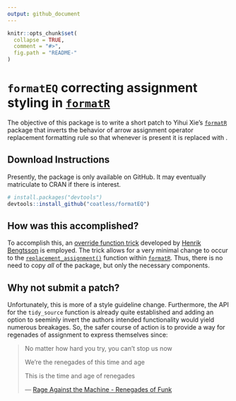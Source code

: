 ```yaml
---
output: github_document
---
```


```r
knitr::opts_chunk$set(
  collapse = TRUE,
  comment = "#>",
  fig.path = "README-"
)
```

# `formatEQ`  correcting assignment styling in [`formatR`](https://cran.r-project.org/package=formatR)

The objective of this package is to write a short patch to Yihui Xie's 
[`formatR`](https://cran.r-project.org/package=formatR) package that inverts the
behavior of arrow assignment operator replacement formatting rule so that 
whenever \code{<-} is present it is replaced with \code{=}.

## Download Instructions

Presently, the package is only available on GitHub. It may eventually matriculate
to CRAN if there is interest.

```r
# install.packages("devtools")
devtools::install_github("coatless/formatEQ")
```

## How was this accomplished? 

To accomplish this, an [override function trick](https://stat.ethz.ch/pipermail/r-help/2008-August/171217.html)
developed by [Henrik Bengtsson](https://github.com/HenrikBengtsson) is employed.
The trick allows for a very minimal change to occur to the 
[`replacement_assignment()`](https://github.com/yihui/formatR/blob/022da8c1be2c04c8374d19907c41bacd5d0ecfcc/R/utils.R#L1-L18)
function within [`formatR`](https://cran.r-project.org/package=formatR). Thus,
there is no need to copy _all_ of the package, but only the necessary components.

## Why not submit a patch?

Unfortunately, this is more of a style guideline change. Furthermore,
the API for the `tidy_source` function is already quite established and adding
an option to seeminly invert the authors intended functionality would 
yield numerous breakages. So, the safer course of action is to provide a way
for regenades of assignment to express themselves since:

> No matter how hard you try, you can't stop us now
>
> We're the renegades of this time and age
>
> This is the time and age of renegades
>
> --- [Rage Against the Machine - Renegades of Funk](https://www.youtube.com/watch?v=K626gMvu2ds)

